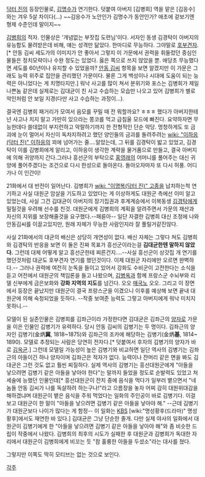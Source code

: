 [[닥터 진]]의 등장인물로, [[김명수]]가 연기한다. 덧붙여 아버지 [김병희] 역을 맡은 [김응수]와는 겨우 5살 차이다(...) ~~김응수가 노안인가 김명수가 동안인가? 애초에 겉보기엔 형제 수준인데 말이지~~

[[김병희]]의 적자. 인물상은 '개념없는 부잣집 도련님'이다. 서자인 동생 김경탁이 아버지의 유능함도 물려받은데 비해, 얘는 성격만 닮았다. 한마디로 무능하다. 그야말로 [[호부견자]].[* 안동 김씨 세도가의 이미지가 안 좋아서 그렇지 이 가문에서 권력을 휘둘렀던 중심인물들은 정치모략이나 수완 정도는 있었다. 옳은 쪽으로 쓰지 않았을 뿐. 애당초 무능했다면 세도를 60년이나 유지할 수 있었을까? [[안동 김씨]] 항목을 보면 알겠지만 이 가문은 그래도 능력 위주로 집안을 관리했던 가문이다. 물론 그게 백성이나 시대에 도움이 되는 능력은 아니었다는 게 치명타지만.] 워낙 사고를 많이 쳐서 분위기와 포스는 김병희가 제일 나쁜놈 같은데 실제로는 김대균이 친 사고 수습하는 모습만 나오고 있어 김병희가 별로 악인처럼 안 보일 지경(다만 사고 수습하는 과정이…). 
 
결국엔 김병희 패거리가 모여서 음모를 꾸밀 때 전 뭐할까요? ㅎㅎㅎ 했다가 아버지한테 넌 사고나 치지 말고 가만히 있으라는 쫑코를 먹고 급침울 모드에 빠진다. 요약하자면 무능한데다 쓸데없이 부지런하고 악랄하기까지 한 전형적인 단순 악당. 멍청하게도 또 금괴에 눈이 멀어서 자신이 독차지하려고 했던 양인들의 금괴를 돌려주려는 [[wiki: "이하응(닥터 진)" 이하응]]의 꾀에 넘어가는 줄....알았는데, 그 뒤를 김경탁이 밟고 있었고, 김경탁이 이를 김병희에게 알리고, 이하응이 생각한 계략을 물거품으로 만들고, 결국 아버지에 의해 귀양까지 간다.그러나 흥선군의 부탁으로 [[홍영래]]의 어머니를 풀어주는 대신 귀양에 풀어주겠다는 조건으로 다시 한성으로 돌아온다. 돌아오자마자 또 다시 허풍. 어디 가나 이 인간이!

21화에서 대 반전이 일어난다. 김병희가 [[wiki: "이명복(닥터 진)" 고종]]을 납치하는척 연기하고 사실 대원군 암살을 기도하고 있었다는 게 이상하게도 대원군 측에선 이미 알고 있었는데, 사실 그건 김대균이 아버지의 장기집권과 후계계승에서 이복동생 [[김경탁]]에게 밀릴것을 우려해 선수를 친것. 대원군에게 김병희의 계획을 알려주면서 가문의 재산과 자신의 지위를 보장해줄것을 요구했다.--패륜아-- 일단 자결한 김병희 대신 조정에 나와 안동김씨를 이끌고있지만, 원래 자체가 무능한 사람인지라 잘 풀릴거같진않다.

사실 21화에서의 대균의 배신은 상당히 개연성이 없다. 배신 자체는 그렇다 쳐도 김병희와 김경탁의 반응을 보면 이 둘은 진짜 목표가 흥선군이라는걸 '''김대균한텐 말하지 않았다.''' 그런데 대체 어떻게 알고 흥선군한테 찌른건지….--사실 흥선군이 상갓집 개 연기를 했던것처럼 대균도 호부견자 연기를 했던것이다. 이제 대원군 자리에만 오르면 완벽하다.-- 그러나 권력에 여전히 눈독을 들이고 있어서 강화도 수비군이 고전한다는 소식을 듣고 어전에서 대원군의 책임론을 들고 나왔으며, [[김병옥]]과 함께 프랑스군 수뇌부와 리델 신부에게 금은보화와 '''강화 지역의 지도'''를 넘긴다. 오오 [[매국노]] 오오. 그리고 이 장면에서 등장은 끝났지만 대원군이 결국 프랑스군을 이겼으니 이후를 예상해 보면 끝내 대원군에 의해 숙청되었을 듯하다. --작중 보여준 능력도 그렇고 아버지에게 워낙 미치지 못하니.--

모델이 된 실존인물은 김병희를 김좌근이라 가정한다면 김대균은 김좌근의 [[양자]]로 가문을 이은 인물인 김병기가 유력하다. 당시 안동 김씨의 김병기는 두 명이다. 김좌근의 양자인 김병기(金炳'''冀''', 1818~1875)와 김좌근의 조카에 해당하는 김병기(金炳'''基''', 1814~ 1890). 모델로 추정되는 사람은 당연히 전자다.[* 덧붙여서 후자의 김병기의 양자가 바로 [[김옥균]].] 그런데 모델일 가능성이 높은 김병기와 비교하면 일단 역사의 김병기는 김좌근의 아들이긴 하나 양자이며 김좌근은 적자가 없다. 능력이나 잔머리 같은 면을 봐도 김대균은 그런 것도 없고 훨씬 찌질하다. 실제 역사의 김병기는 흥선대원군에게 "아들을 낳으려면 김병기 같은 아들을 낳아야 한다"는 말까지 들었을 정도로 순발력도 있었고 처세술에 능했던 인물인데[* 흥선대원군이 잔치 중에 음식을 먹다가 일부러 뱉으면서 "네놈들 안동 김씨가 나를 독살하려 하는구나!"라고 으름장을 놓자 어찌 감히 대원위대감을 해하겠냐며 대원군이 뱉은 음식을 주워 먹었다는 일화의 주인공이 바로 김병기다. 이걸 보고 대원군이 한 말이 "아들을 낳으려면 김병기 같은 아들을 낳아야 해." --근데 김병기가 대원군보다 나이가 많다는 게 함정-- 이 일화는 [[KBS]] [wiki:"명성황후(드라마)" 명성황후]에서도 재연한 바 있다.] 김대균은 그냥 단순한 졸개. 다만 실제 야사의 일화에서 대원군이 김병기에게 한 "아들을 낳으려면 김병기 같은 아들을 낳아야 해"와 좀 비슷한 드립이 작중에서 나왔다. 김병희의 최후의 시도가 실패한 후 대원군과 김병희가 독대한 자리에서 대원군이 김병희에게 비꼬는 듯 "참 훌륭한 아들을 두셨소"라는 대사를 쳤다.

그렇지만 이쪽도 딱히 모티브는 없는 것으로 보인다.

[[각주]]
